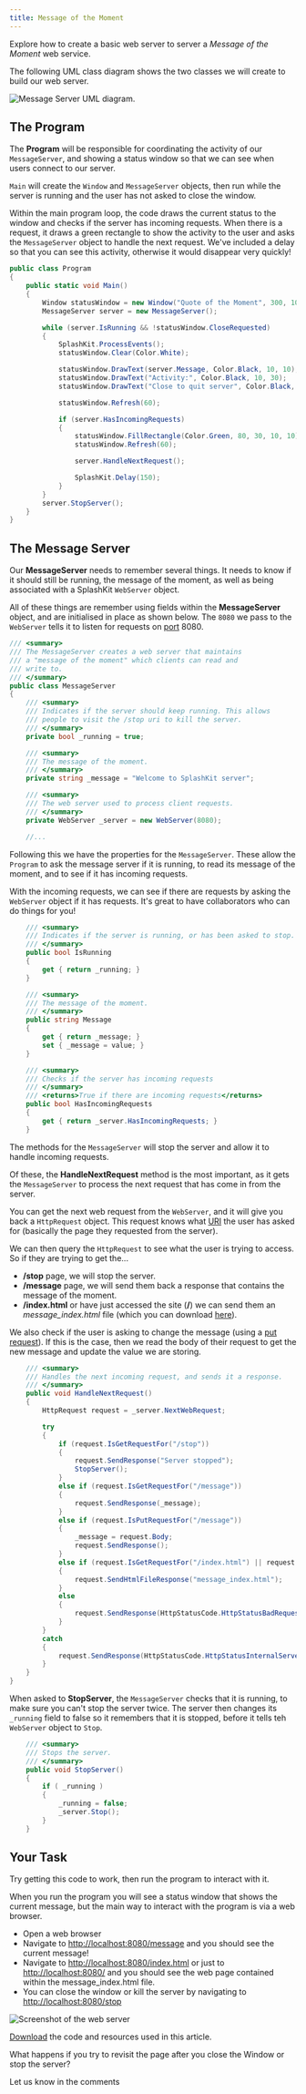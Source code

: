 ```yaml
---
title: Message of the Moment
---
```


Explore how to create a basic web server to server a _Message of the Moment_ web service.

The following UML class diagram shows the two classes we will create to build our web server.

![Message Server UML diagram](./images/sit771-UMLsMessageServer.png).

## The Program

The **Program** will be responsible for coordinating the activity of our `MessageServer`, and showing a status window so that we can see when users connect to our server.

`Main` will create the `Window` and `MessageServer` objects, then run while the server is running and the user has not asked to close the window.

Within the main program loop, the code draws the current status to the window and checks if the server has incoming requests. When there is a request, it draws a green rectangle to show the activity to the user and asks the `MessageServer` object to handle the next request. We've included a delay so that you can see this activity, otherwise it would disappear very quickly!

```cs
public class Program
{
    public static void Main()
    {
        Window statusWindow = new Window("Quote of the Moment", 300, 100);
        MessageServer server = new MessageServer();

        while (server.IsRunning && !statusWindow.CloseRequested)
        {
            SplashKit.ProcessEvents();
            statusWindow.Clear(Color.White);

            statusWindow.DrawText(server.Message, Color.Black, 10, 10);
            statusWindow.DrawText("Activity:", Color.Black, 10, 30);
            statusWindow.DrawText("Close to quit server", Color.Black, 10, 60);

            statusWindow.Refresh(60);

            if (server.HasIncomingRequests)
            {
                statusWindow.FillRectangle(Color.Green, 80, 30, 10, 10);
                statusWindow.Refresh(60);

                server.HandleNextRequest();

                SplashKit.Delay(150);
            }
        }
        server.StopServer();
    }
}
```

## The Message Server

Our **MessageServer** needs to remember several things. It needs to know if it should still be running, the message of the moment, as well as being associated with a SplashKit `WebServer` object.

All of these things are remember using fields within the **MessageServer** object, and are initialised in place as shown below. The `8080` we pass to the `WebServer` tells it to listen for requests on [port](https://en.wikipedia.org/wiki/Port_(computer_networking)) 8080.

```cs
/// <summary>
/// The MessageServer creates a web server that maintains
/// a "message of the moment" which clients can read and 
/// write to.
/// </summary>
public class MessageServer
{
    /// <summary>
    /// Indicates if the server should keep running. This allows
    /// people to visit the /stop uri to kill the server.
    /// </summary>
    private bool _running = true;

    /// <summary>
    /// The message of the moment.
    /// </summary>
    private string _message = "Welcome to SplashKit server";

    /// <summary>
    /// The web server used to process client requests.
    /// </summary>
    private WebServer _server = new WebServer(8080);

    //...
```

Following this we have the properties for the `MessageServer`. These allow the `Program` to ask the message server if it is running, to read its message of the moment, and to see if it has incoming requests.

With the incoming requests, we can see if there are requests by asking the `WebServer` object if it has requests. It's great to have collaborators who can do things for you!

```cs
    /// <summary>
    /// Indicates if the server is running, or has been asked to stop.
    /// </summary>
    public bool IsRunning
    {
        get { return _running; }
    }

    /// <summary>
    /// The message of the moment.
    /// </summary>
    public string Message
    {
        get { return _message; }
        set { _message = value; }
    }

    /// <summary>
    /// Checks if the server has incoming requests
    /// </summary>
    /// <returns>True if there are incoming requests</returns>
    public bool HasIncomingRequests
    {
        get { return _server.HasIncomingRequests; }
    }
```

The methods for the `MessageServer` will stop the server and allow it to handle incoming requests.

Of these, the **HandleNextRequest** method is the most important, as it gets the `MessageServer` to process the next request that has come in from the server.

You can get the next web request from the `WebServer`, and it will give you back a `HttpRequest` object. This request knows what [URI](https://en.wikipedia.org/wiki/Uniform_Resource_Identifier) the user has asked for (basically the page they requested from the server). 

We can then query the `HttpRequest` to see what the user is trying to access. So if they are trying to get the...
* **/stop** page, we will stop the server.
* **/message** page, we will send them back a response that contains the message of the moment.
* **/index.html** or have just accessed the site (**/**) we can send them an _message_index.html_ file (which you can download [here](https://raw.githubusercontent.com/macite/sit771-fl-resources/master/week_04/message_index.html.zip)).

We also check if the user is asking to change the message (using a [put request](https://en.wikipedia.org/wiki/Hypertext_Transfer_Protocol#Request_methods)). If this is the case, then we read the body of their request to get the new message and update the value we are storing.

```cs
    /// <summary>
    /// Handles the next incoming request, and sends it a response.
    /// </summary>
    public void HandleNextRequest()
    {
        HttpRequest request = _server.NextWebRequest;

        try
        {
            if (request.IsGetRequestFor("/stop"))
            {
                request.SendResponse("Server stopped");
                StopServer();
            }
            else if (request.IsGetRequestFor("/message"))
            {
                request.SendResponse(_message);
            }
            else if (request.IsPutRequestFor("/message"))
            {
                _message = request.Body;
                request.SendResponse();
            }
            else if (request.IsGetRequestFor("/index.html") || request.IsGetRequestFor("/"))
            {
                request.SendHtmlFileResponse("message_index.html");
            }
            else
            {
                request.SendResponse(HttpStatusCode.HttpStatusBadRequest);
            }
        }
        catch
        {
            request.SendResponse(HttpStatusCode.HttpStatusInternalServerError);
        }
    }
}
```

When asked to **StopServer**, the `MessageServer` checks that it is running, to make sure you can't stop the server twice. The server then changes its `_running` field to false so it remembers that it is stopped, before it tells teh `WebServer` object to `Stop`.

```cs
    /// <summary>
    /// Stops the server.
    /// </summary>
    public void StopServer()
    {
        if ( _running )
        {
            _running = false;
            _server.Stop();
        }
    }
```

## Your Task

Try getting this code to work, then run the program to interact with it.

When you run the program you will see a status window that shows the current message, but the main way to interact with the program is via a web browser.

* Open a web browser
* Navigate to [http://localhost:8080/message](http://localhost:8080/message) and you should see the current message!
* Navigate to [http://localhost:8080/index.html](http://localhost:8080/index.html) or just to [http://localhost:8080/](http://localhost:8080/) and you should see the web page contained within the message_index.html file.
* You can close the window or kill the server by navigating to [http://localhost:8080/stop](http://localhost:8080/stop)

![Screenshot of the web server](./images/sit771-WebServerScreenshot.png)

[Download](/resources/code-examples/part-3/5-collaboration-encapsulation/WebServerMOTD.zip) the code and resources used in this article.

What happens if you try to revisit the page after you close the Window or stop the server?

Let us know in the comments